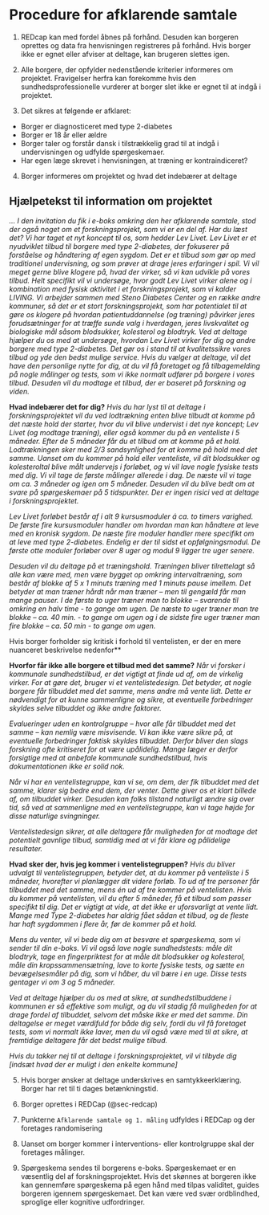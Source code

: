 # Procedure for afklarende samtale {#sec-afklarende-samtale}

1.  REDcap kan med fordel åbnes på forhånd. Desuden kan borgeren oprettes og data fra henvisningen registreres på forhånd. Hvis borger ikke er egnet eller afviser at deltage, kan brugeren slettes igen.

2.  Alle borgere, der opfylder nedenstående kriterier informeres om projektet. Fravigelser herfra kan forekomme hvis den sundhedsprofessionelle vurderer at borger slet ikke er egnet til at indgå i projektet.

3.  Det sikres at følgende er afklaret:

-   Borger er diagnosticeret med type 2-diabetes
-   Borger er 18 år eller ældre
-   Borger taler og forstår dansk i tilstrækkelig grad til at indgå i undervisningen og udfylde spørgeskemaer.
-   Har egen læge skrevet i henvisningen, at træning er kontraindiceret?

4.  Borger informeres om projektet og hvad det indebærer at deltage

## Hjælpetekst til information om projektet

*… I den invitation du fik i e-boks omkring den her afklarende samtale, stod der også noget om et forskningsprojekt, som vi er en del af. Har du læst det? Vi har taget et nyt koncept til os, som hedder Lev Livet. Lev Livet er et nyudviklet tilbud til borgere med type 2-diabetes, der fokuserer på forståelse og håndtering af egen sygdom. Det er et tilbud som gør op med traditionel undervisning, og som prøver at drage jeres erfaringer i spil.* *Vi vil meget gerne blive klogere på, hvad der virker, så vi kan udvikle på vores tilbud. Helt specifikt vil vi undersøge, hvor godt Lev Livet virker alene og i kombination med fysisk aktivitet i et forskningsprojekt, som vi kalder LIVING.* *Vi arbejder sammen med Steno Diabetes Center og en række andre kommuner, så det er et stort forskningsprojekt, som har potentialet til at gøre os klogere på hvordan patientuddannelse (og træning) påvirker jeres forudsætninger for at træffe sunde valg i hverdagen, jeres livskvalitet og biologiske mål såsom blodsukker, kolesterol og blodtryk.* *Ved at deltage hjælper du os med at undersøge, hvordan Lev Livet virker for dig og andre borgere med type 2-diabetes. Det gør os i stand til at kvalitetssikre vores tilbud og yde den bedst mulige service. Hvis du vælger at deltage, vil det have den personlige nytte for dig, at du vil få foretaget og få tilbagemelding på nogle målinger og tests, som vi ikke normalt udfører på borgere i vores tilbud. Desuden vil du modtage et tilbud, der er baseret på forskning og viden.*

**Hvad indebærer det for dig?** *Hvis du har lyst til at deltage i forskningsprojektet vil du ved lodtrækning enten blive tilbudt at komme på det næste hold der starter, hvor du vil blive undervist i det nye koncept; Lev Livet (og modtage træning), eller også kommer du på en venteliste i 5 måneder. Efter de 5 måneder får du et tilbud om at komme på et hold. Lodtrækningen sker med 2/3 sandsynlighed for at komme på hold med det samme. Uanset om du kommer på hold eller venteliste, vil dit blodsukker og kolesteroltal blive målt undervejs i forløbet, og vi vil lave nogle fysiske tests med dig. Vi vil tage de første målinger allerede i dag. De næste vil vi tage om ca. 3 måneder og igen om 5 måneder. Desuden vil du blive bedt om at svare på spørgeskemaer på 5 tidspunkter. Der er ingen risici ved at deltage i forskningsprojektet.*

*Lev Livet forløbet består af i alt 9 kursusmoduler á ca. to timers varighed. De første fire kursusmoduler handler om hvordan man kan håndtere at leve med en kronisk sygdom. De næste fire moduler handler mere specifikt om at leve med type 2-diabetes. Endelig er der til sidst et opfølgningsmodul. De første otte moduler forløber over 8 uger og modul 9 ligger tre uger senere.*

*Desuden vil du deltage på et træningshold. Træningen bliver tilrettelagt så alle kan være med, men være bygget op omkring intervaltræning, som består af blokke af 5 x 1 minuts træning med 1 minuts pause imellem. Det betyder at man træner hårdt når man træner – men til gengæld får man mange pauser. I de første to uger træner man to blokke – svarende til omkring en halv time - to gange om ugen. De næste to uger træner man tre blokke – ca. 40 min. - to gange om ugen og i de sidste fire uger træner man fire blokke – ca. 50 min - to gange om ugen.*

:::{.callout-tip}
Hvis borger forholder sig kritisk i forhold til ventelisten, er der en mere nuanceret beskrivelse nedenfor**
:::

**Hvorfor får ikke alle borgere et tilbud med det samme?** *Når vi forsker i kommunale sundhedstilbud, er det vigtigt at finde ud af, om de virkelig virker. For at gøre det, bruger vi et ventelistedesign. Det betyder, at nogle borgere får tilbuddet med det samme, mens andre må vente lidt. Dette er nødvendigt for at kunne sammenligne og sikre, at eventuelle forbedringer skyldes selve tilbuddet og ikke andre faktorer.*

*Evalueringer uden en kontrolgruppe – hvor alle får tilbuddet med det samme – kan nemlig være misvisende. Vi kan ikke være sikre på, at eventuelle forbedringer faktisk skyldes tilbuddet. Derfor bliver den slags forskning ofte kritiseret for at være upålidelig. Mange læger er derfor forsigtige med at anbefale kommunale sundhedstilbud, hvis dokumentationen ikke er solid nok.*

*Når vi har en ventelistegruppe, kan vi se, om dem, der fik tilbuddet med det samme, klarer sig bedre end dem, der venter. Dette giver os et klart billede af, om tilbuddet virker. Desuden kan folks tilstand naturligt ændre sig over tid, så ved at sammenligne med en ventelistegruppe, kan vi tage højde for disse naturlige svingninger.*

*Ventelistedesign sikrer, at alle deltagere får muligheden for at modtage det potentielt gavnlige tilbud, samtidig med at vi får klare og pålidelige resultater.*

**Hvad sker der, hvis jeg kommer i ventelistegruppen?** *Hvis du bliver udvalgt til ventelistegruppen, betyder det, at du kommer på venteliste i 5 måneder, hvorefter vi planlægger dit videre forløb. To ud af tre personer får tilbuddet med det samme, mens én ud af tre kommer på ventelisten. Hvis du kommer på ventelisten, vil du efter 5 måneder, få et tilbud som passer specifikt til dig. Det er vigtigt at vide, at det ikke er uforsvarligt at vente lidt. Mange med Type 2-diabetes har aldrig fået sådan et tilbud, og de fleste har haft sygdommen i flere år, før de kommer på et hold.*

*Mens du venter, vil vi bede dig om at besvare et spørgeskema, som vi sender til din e-boks. Vi vil også lave nogle sundhedstests: måle dit blodtryk, tage en fingerpriktest for at måle dit blodsukker og kolesterol, måle din kropssammensætning, lave to korte fysiske tests, og sætte en bevægelsesmåler på dig, som vi håber, du vil bære i en uge. Disse tests gentager vi om 3 og 5 måneder.*

*Ved at deltage hjælper du os med at sikre, at sundhedstilbuddene i kommunen er så effektive som muligt, og du vil stadig få muligheden for at drage fordel af tilbuddet, selvom det måske ikke er med det samme. Din deltagelse er meget værdifuld for både dig selv, fordi du vil få foretaget tests, som vi normalt ikke laver, men du vil også være med til at sikre, at fremtidige deltagere får det bedst mulige tilbud.*

*Hvis du takker nej til at deltage i forskningsprojektet, vil vi tilbyde dig \[indsæt hvad der er muligt i den enkelte kommune\]*

5.  Hvis borger ønsker at deltage underskrives en samtykkeerklæring. Borger har ret til ti dages betænkningstid.

6.  Borger oprettes i REDCap (@sec-redcap)

7.  Punkterne `Afklarende samtale og 1. måling` udfyldes i REDCap og der foretages randomisering

8.  Uanset om borger kommer i interventions- eller kontrolgruppe skal der foretages målinger.

9.  Spørgeskema sendes til borgerens e-boks. Spørgeskemaet er en væsentlig del af forskningsprojektet. Hvis det skønnes at borgeren ikke kan gennemføre spørgeskema på egen hånd med tilpas validitet, guides borgeren igennem spørgeskemaet. Det kan være ved svær ordblindhed, sproglige eller kognitive udfordringer.

